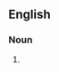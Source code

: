 ==English==

===Noun===
{{head|en|noun plural form|head=[[ticket]] [[tout]]s}}

# {{plural of|ticket tout|lang=en}}